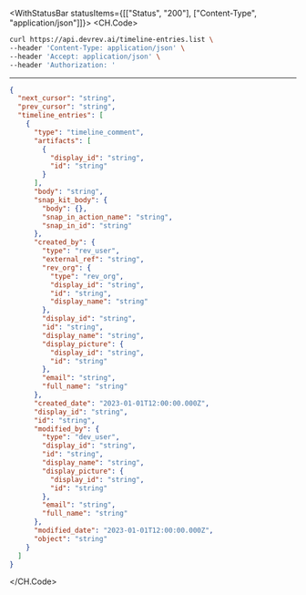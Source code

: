 

<WithStatusBar statusItems={[["Status", "200"], ["Content-Type", "application/json"]]}>
  <CH.Code>
  ```bash Example Request
  curl https://api.devrev.ai/timeline-entries.list \
--header 'Content-Type: application/json' \
--header 'Accept: application/json' \
--header 'Authorization: '
  ```
  ---

  ```json Example Response
  {
    "next_cursor": "string",
    "prev_cursor": "string",
    "timeline_entries": [
      {
        "type": "timeline_comment",
        "artifacts": [
          {
            "display_id": "string",
            "id": "string"
          }
        ],
        "body": "string",
        "snap_kit_body": {
          "body": {},
          "snap_in_action_name": "string",
          "snap_in_id": "string"
        },
        "created_by": {
          "type": "rev_user",
          "external_ref": "string",
          "rev_org": {
            "type": "rev_org",
            "display_id": "string",
            "id": "string",
            "display_name": "string"
          },
          "display_id": "string",
          "id": "string",
          "display_name": "string",
          "display_picture": {
            "display_id": "string",
            "id": "string"
          },
          "email": "string",
          "full_name": "string"
        },
        "created_date": "2023-01-01T12:00:00.000Z",
        "display_id": "string",
        "id": "string",
        "modified_by": {
          "type": "dev_user",
          "display_id": "string",
          "id": "string",
          "display_name": "string",
          "display_picture": {
            "display_id": "string",
            "id": "string"
          },
          "email": "string",
          "full_name": "string"
        },
        "modified_date": "2023-01-01T12:00:00.000Z",
        "object": "string"
      }
    ]
  }
  ```
  </CH.Code>
</WithStatusBar>
